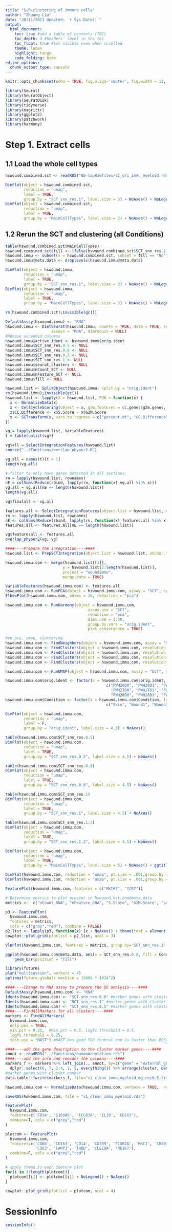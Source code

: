 ```yaml
---
title: "Sub-clustering of immune cells"
author: "Zhuang Liu"
date: "30/11/2021 Updated: `r Sys.Date()`"
output:
  html_document:
    toc: true #add a table of contents (TOC)
    toc_depth: 3 #headers' level in the toc
    toc_float: true #toc visible even when scrolled
    theme: lumen
    highlight: tango
    code_folding: hide
editor_options: 
  chunk_output_type: console
---
```


```r
knitr::opts_chunk$set(echo = TRUE, fig.align='center', fig.width = 12, warning = FALSE, message = FALSE)
```

```r
library(Seurat)
library(SeuratObject)
library(SeuratDisk)
library(tidyverse)
library(magrittr)
library(ggplot2)
library(patchwork)
library(harmony)
```

####################################################
# Step 1. Extract cells
####################################################
## 1.1 Load the whole cell types
```r
hswound.combined.sct <- readRDS("00-tmpRawfiles/s1_ori_immu_myeloid.rds") 

DimPlot(object = hswound.combined.sct, 
        reduction = "umap", 
        label = TRUE, 
        group.by = "SCT_snn_res.1", label.size = 3) + NoAxes() + NoLegend()
DimPlot(object = hswound.combined.sct, 
        reduction = "umap", 
        label = TRUE, 
        group.by = "MainCellTypes", label.size = 3) + NoAxes() + NoLegend()
```

## 1.2 Rerun the SCT and clustering (all Conditions)
```r
table(hswound.combined.sct$MainCellTypes)
hswound.combined.sct$fill <- ifelse(hswound.combined.sct$SCT_snn_res.1 %in% c(12, 15), "Yes", "No")
hswound.immu <- subset(x = hswound.combined.sct, subset = fill == "No")
hswound.immu@meta.data <- droplevels(hswound.immu@meta.data)

DimPlot(object = hswound.immu, 
        reduction = "umap", 
        label = TRUE, 
        group.by = "SCT_snn_res.1", label.size = 3) + NoAxes() + NoLegend()
DimPlot(object = hswound.immu, 
        reduction = "umap", 
        label = TRUE, 
        group.by = "MainCellTypes", label.size = 3) + NoAxes() + NoLegend()

rm(hswound.combined.sct);invisible(gc())

DefaultAssay(hswound.immu) <- "RNA"
hswound.immu <- DietSeurat(hswound.immu, counts = TRUE, data = TRUE, scale.data = FALSE,
                    assays = "RNA", dimreducs = NULL)
#Remove unneeded columns
hswound.immu@active.ident <- hswound.immu$orig.ident
hswound.immu$SCT_snn_res.0.5 <- NULL
hswound.immu$SCT_snn_res.0.8 <- NULL
hswound.immu$SCT_snn_res.0.3 <- NULL
hswound.immu$SCT_snn_res.1 <- NULL
hswound.immu$seurat_clusters <- NULL
hswound.immu$nCount_SCT <- NULL
hswound.immu$nFeature_SCT <- NULL
hswound.immu$fill <- NULL

hswound.list <- SplitObject(hswound.immu, split.by = "orig.ident")
rm(hswound.immu);invisible(gc())
hswound.list <- lapply(X = hswound.list, FUN = function(x) {
  x <- NormalizeData(x)
  x <- CellCycleScoring(object = x, g2m.features = cc.genes$g2m.genes, s.features = cc.genes$s.genes, set.ident = FALSE)
  x$CC.Difference <- x$S.Score - x$G2M.Score
  x <- SCTransform(x, vars.to.regress = c("percent.mt", "CC.Difference"), variable.features.n = 3000, verbose = FALSE, return.only.var.genes = TRUE, method = "glmGamPoi")
})

vg = lapply(hswound.list, VariableFeatures)
t = table(unlist(vg))

vg$all = SelectIntegrationFeatures(hswound.list)
source("../Functions/overlap_phyper2.R")

vg.all = names(t)[t > 1]
length(vg.all)

# filter to only have genes detected in all sections.
rn = lapply(hswound.list, rownames)
nE = colSums(Reduce(rbind, lapply(rn, function(x) vg.all %in% x)))
vg.all = vg.all[nE == length(hswound.list)]
length(vg.all)

vg$finalall <- vg.all

features.all <- SelectIntegrationFeatures(object.list = hswound.list, nfeatures = 3000)
rn <- lapply(hswound.list, rownames) 
nE <- colSums(Reduce(rbind, lapply(rn, function(x) features.all %in% x))) 
features.all <- features.all[nE == length(hswound.list)]

vg$featuresall <- features.all
overlap_phyper2(vg, vg)

####----Prepare the integration----####
hswound.list <- PrepSCTIntegration(object.list = hswound.list, anchor.features = features.all)

hswound.immu.com <- merge(hswound.list[[1]], 
                         y = hswound.list[2:length(hswound.list)],
                         project = "woundimmu",
                         merge.data = TRUE)

VariableFeatures(hswound.immu.com) <- features.all
hswound.immu.com <- RunPCA(object = hswound.immu.com, assay = "SCT", npcs = 50, features = VariableFeatures(hswound.immu.com))
ElbowPlot(hswound.immu.com, ndims = 30, reduction = "pca")

hswound.immu.com <- RunHarmony(object = hswound.immu.com,
                                    assay.use = "SCT",
                                    reduction = "pca",
                                    dims.use = 1:30,
                                    group.by.vars = "orig.ident",
                                    plot_convergence = TRUE)

#rn pca, umap, clustering
hswound.immu.com <- FindNeighbors(object = hswound.immu.com, assay = "SCT", reduction = "harmony", dims = 1:30, k.param = 30)
hswound.immu.com <- FindClusters(object = hswound.immu.com, resolution = 0.8)
hswound.immu.com <- FindClusters(object = hswound.immu.com, resolution = 0.5)
hswound.immu.com <- FindClusters(object = hswound.immu.com, resolution = 1.0)
hswound.immu.com <- FindClusters(object = hswound.immu.com, resolution = 1.2)

hswound.immu.com <- RunUMAP(object = hswound.immu.com, assay = "SCT", reduction = "harmony", dims = 1:30, n.neighbors = 40, min.dist = 0.3, n.epochs = 500, spread = 1, learning.rate = 1)

hswound.immu.com$orig.ident <- factor(x = hswound.immu.com$orig.ident, levels =
                                            c("PWH26D0", "PWH26D1", "PWH26D7","PWH26D30",
                                              "PWH27D0", "PWH27D1", "PWH27D7","PWH27D30",
                                              "PWH28D0", "PWH28D1", "PWH28D7","PWH28D30"))
hswound.immu.com$Condition <- factor(x = hswound.immu.com$Condition, levels =
                                            c("Skin", "Wound1", "Wound7","Wound30"))

DimPlot(object = hswound.immu.com, 
        reduction = "umap", 
        label = F, 
        group.by = "orig.ident", label.size = 4.5) + NoAxes() 

table(hswound.immu.com$SCT_snn_res.0.5)
DimPlot(object = hswound.immu.com, 
        reduction = "umap", 
        label = TRUE, 
        group.by = "SCT_snn_res.0.5", label.size = 4.5) + NoAxes() 

table(hswound.immu.com$SCT_snn_res.0.8)
DimPlot(object = hswound.immu.com, 
        reduction = "umap", 
        label = TRUE, 
        group.by = "SCT_snn_res.0.8", label.size = 4.5) + NoAxes()

table(hswound.immu.com$SCT_snn_res.1)
DimPlot(object = hswound.immu.com, 
        reduction = "umap", 
        label = TRUE, 
        group.by = "SCT_snn_res.1", label.size = 4.5) + NoAxes()

table(hswound.immu.com$SCT_snn_res.1.2)
DimPlot(object = hswound.immu.com, 
        reduction = "umap", 
        label = TRUE, 
        group.by = "SCT_snn_res.1.2", label.size = 4.5) + NoAxes()

DimPlot(object = hswound.immu.com, 
        reduction = "umap", 
        label = TRUE, 
        group.by = "MainCellTypes", label.size = 5) + NoAxes() + ggtitle("")

DimPlot(hswound.immu.com, reduction = "umap", pt.size = .001,group.by = "SCT_snn_res.0.8", split.by = 'Condition', ncol = 4, label = F) + NoLegend()+ ggtitle("")
DimPlot(hswound.immu.com, reduction = "umap", pt.size = .001,group.by = "MainCellTypes", split.by = 'Condition', ncol = 4, label = F) + NoLegend()+ ggtitle("")

FeaturePlot(hswound.immu.com, features = c("MKI67", "CCR7"))

# Determine metrics to plot present in hswound.krt.com@meta.data
metrics <-  c("nCount_RNA", "nFeature_RNA", "S.Score", "G2M.Score", "percent.mt")

p3 <- FeaturePlot(
  hswound.immu.com,
  features = metrics,
  cols = c("gray","red"), combine = FALSE)
p2_list <- lapply(p3, function(x) {x + NoAxes() + theme(text = element_text(size = 10))})
cowplot::plot_grid(plotlist = p2_list, ncol = 3)

VlnPlot(hswound.immu.com, features = metrics, group.by='SCT_snn_res.1', pt.size = 0, ncol = 2)

ggplot(hswound.immu.com@meta.data, aes(x = SCT_snn_res.0.8, fill = Condition, alpha = Patient)) +
    geom_bar(position = "fill")

library(future)
plan("multisession", workers = 4)
options(future.globals.maxSize = 15000 * 1024^2)

####----Change to RNA assay to prepare the DE analysis----####
DefaultAssay(hswound.immu.com) <- "RNA"
Idents(hswound.immu.com) <- "SCT_snn_res.0.8" #marker genes with cluster number
Idents(hswound.immu.com) <- "SCT_snn_res.1" #marker genes with cluster number
Idents(hswound.immu.com) <- "SCT_snn_res.0.5" #marker genes with cluster number
####----FindAllMarkers for all clusters----####
markers <- FindAllMarkers(
  hswound.immu.com,
  only.pos = TRUE,
  min.pct = 0.25,  #min.pct = 0.5, logfc.threshold = 0.5,
  logfc.threshold = 0.25,
  test.use = "MAST") #MAST has good FDR control and is faster than DESeq2, default test is wilcox

####----add the gene description to the cluster marker genes----####
annot <- readRDS("../Functions/humanAnnotation.rds")
####----add the info and reorder the columns----####
markers_f <- markers %>% left_join(., annot, by=c("gene" = "external_gene_name")) %>% 
  dplyr::select(6, 7, 2:4, 1, 5, everything()) %>% arrange(cluster, desc(avg_log2FC))
#marker genes with cluster number
data.table::fwrite(markers_f, file="s1_clean_immu_myeloid_mg_res0.5.txt", sep="\t") 

hswound.immu.com <- NormalizeData(hswound.immu.com, verbose = TRUE,  normalization.method = "LogNormalize", scale.factor = 10000)

saveRDS(hswound.immu.com, file = "s1_clean_immu_myeloid.rds")
```

```r
FeaturePlot(
  hswound.immu.com,
  features=c('CD14', 'S100A9', 'FCGR3A', 'IL1B', 'CD163'), 
  combine=T, cols = c("grey","red")
)

plotcom <- FeaturePlot(
  hswound.immu.com,
  features=c('CD68', 'CD163', 'CD14', 'CD209', 'FCGR2A', 'MRC1', 'CD207', 'CD1A', 'CD1C', 'CD1B', 'ITGAX', 
             'CD83', 'LAMP3', 'THBD', 'CLEC9A', 'MKI67'), 
  combine=F, cols = c("grey","red")
)

# apply theme to each feature plot
for(i in 1:length(plotcom)){
  plotcom[[i]] <- plotcom[[i]] + NoLegend() + NoAxes()
}

cowplot::plot_grid(plotlist = plotcom, ncol = 4)
```

# SessionInfo
```r
sessionInfo()
```
